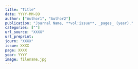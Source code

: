 ```yaml
---
title: "Title"
date: YYYY-MM-DD
author: ["Author1", "Author2"]
publication: "Journal Name, **vol:issue**, _pages_ (year)."
categories: [""]
url_source: "XXXX"
url_preprint: 
journ: "XXXX"
issue: XXXX
page: XXXX
year: YYYY
image: filename.jpg
---
```

